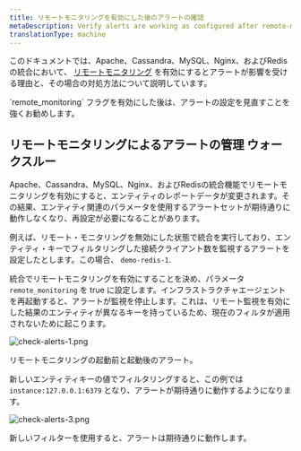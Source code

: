 ```yaml
---
title: リモートモニタリングを有効にした後のアラートの確認
metaDescription: Verify alerts are working as configured after remote-monitoring is activated
translationType: machine
---
```




このドキュメントでは、Apache、Cassandra、MySQL、Nginx、およびRedisの統合において、 [リモートモニタリング](/docs/remote-monitoring-host-legacy-integrations) を有効にするとアラートが影響を受ける理由と、その場合の対処方法について説明しています。

<Callout variant="important">
  `remote_monitoring` フラグを有効にした後は、アラートの設定を見直すことを強くお勧めします。
</Callout>

## リモートモニタリングによるアラートの管理 ウォークスルー

Apache、Cassandra、MySQL、Nginx、およびRedisの統合機能でリモートモニタリングを有効にすると、エンティティのレポートデータが変更されます。その結果、エンティティ関連のパラメータを使用するアラートセットが期待通りに動作しなくなり、再設定が必要になることがあります。

例えば、リモート・モニタリングを無効にした状態で統合を実行しており、エンティティ・キーでフィルタリングした接続クライアント数を監視するアラートを設定したとします。この場合、 `demo-redis-1`.

統合でリモートモニタリングを有効にすることを決め、パラメータ `remote_monitoring` を true に設定します。インフラストラクチャエージェントを再起動すると、アラートが監視を停止します。これは、リモート監視を有効にした結果のエンティティが異なるキーを持っているため、現在のフィルタが適用されないために起こります。

<img
  title="リモートモニタリング後のアラートの動作確認 1"
  alt="check-alerts-1.png"
  src={checkAlerts1}
/>

<figcaption>
  リモートモニタリングの起動前と起動後のアラート。
</figcaption>

新しいエンティティキーの値でフィルタリングすると、この例では `instance:127.0.0.1:6379` となり、アラートが期待通りに動作するようになります。

<img
  title="リモートモニタリング後のアラートの動作確認 3"
  alt="check-alerts-3.png"
  src={checkAlerts3}
/>

<figcaption>
  新しいフィルターを使用すると、アラートは期待通りに動作します。
</figcaption>
